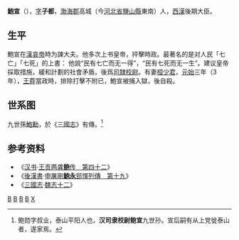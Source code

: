 '''鮑宣'''（{{bd|前1世纪||3年||catIdx=B}}），[[表字|字]]'''子都'''，[[渤海郡|渤海郡]]高城（今[[河北省|河北省]][[鹽山縣|鹽山縣]]東南）人，[[西漢|西漢]]後期大臣。
==生平==
鮑宣在[[漢哀帝|漢哀帝]]時为諫大夫。他多次上书皇帝，抨擊時政。最著名的是对人民「七亡」「七死」的上書：
{{cquote|
;民有七亡：
#阴阳不和，水旱为灾，一亡也；
#县官重责更赋租税，二亡也；
#贪吏并公，受取不已，三亡也；
#豪强大姓蚕食亡厌，四亡也；
#苛吏徭役，失农桑时，五亡也；
#部落鼓鸣，男女遮列，六亡也；
#盗贼劫略，取民财物，七亡也。
;七亡尚可，又有七死：
#酷吏殴杀，一死也；
#治狱深刻，二死也；
#冤陷亡辜，三死也；
#盗贼横发，四死也；
#怨雠相残，五死也；
#岁恶饥饿，六死也；
#时气疾疫，七死也。
}}
他說“民有七亡而无一得”，“民有七死而无一生”。建议皇帝採取措施，緩和計劃的社會矛盾。後爲[[司隸校尉|司隸校尉]]。有妻[[桓少君|桓少君]]，[[元始_(西汉)|元始]]三年（3年），[[王莽|王莽]]當政時，排除打擊不附已，鮑宣被捕入獄，後自殺。

==世系图==
<center>
{{familytree/start}}
{{familytree | | | | | Xu | Xu='''鲍宣''' }}
{{familytree | |,|-|-|-|^|-|-|-|.| }}
{{familytree | Yo | | | | | | Sh |Yo=关内侯[[鲍永|鲍永]]|Sh=[[鲍升|鲍升]]  }}
{{familytree | |!| }}
{{familytree | Yu |Yu=[[鲍昱|鲍昱]]}}
{{familytree | |!| }}
{{familytree | De |De=[[鲍德|鲍德]]}}
{{familytree | |!| }}
{{familytree | An |An=[[鲍昂|鲍昂]]}}
{{familytree/end}}
</center>

九世孫[[鮑勳|鮑勳]]，於《[[三國志|三國志]]》有傳。<ref>鲍勋字叔业，泰山平阳人也，'''汉司隶校尉鲍宣'''九世孙。宣后嗣有从上党徙泰山者，遂家焉。</ref>

==参考资料==
*《[[汉书|汉书]]·[[s:漢書/卷072#鮑宣|王贡两龚'''鲍'''传　第四十二]]》
*《[[後漢書|後漢書]]·[[s:後漢書/卷29#鮑永|申屠剛'''鮑永'''郅惲列傳　第十九]]》
*《[[三國志|三國志]]·[[s:三國志/卷12#鮑勋|魏志十二]]》

{{汉朝人物小作品}}
[[Category:西漢自殺人物|B]]
[[Category:西漢諫大夫|B]]
[[Category:西漢司隷校尉|B]]
[[Category:鹽山人|B]]
[[Category:鮑姓|X]]